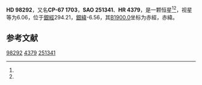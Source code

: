 {{Starbox begin
| name = HD 98292
}}
{{Starbox observe
| epoch = [[J2000.0|J2000.0]]
| constell = {{星座名待查}}<ref name=SIMBAD>{{cite web
 | url=http://simbad.u-strasbg.fr/simbad/sim-id?Ident=HR+4379
 | title =Pulsating variable Star
 | publisher=Centre de Données astronomiques de Strasbourg
 | work=SIMBAD
 | accessdate=2012-07-13}}</ref><ref name=DATA>{{cite web
 | url=http://vizier.u-strasbg.fr/viz-bin/VizieR-5?-out.add=.&-source=5050&-corr=PK=HR&-out.max=9999&HR=4379
 | title=VizieR Detailed Page
 | accessdate=2012-07-13
 | archive-date=2016-03-04
 | archive-url=https://web.archive.org/web/20160304210733/http://vizier.u-strasbg.fr/viz-bin/VizieR-5?-out.add=.&-source=5050&-corr=PK=HR&-out.max=9999&HR=4379
 | dead-url=no
 }}</ref>
| 星官 = 
| ra = {{RA|11|17|19}}<ref name=SIMBAD /><ref name=DATA />
| dec = {{DEC|-67|49|25}}<ref name=SIMBAD /><ref name=DATA />
| appmag_v = 6.06<ref name=SIMBAD /><ref name=DATA />
}}
{{Starbox character
| class = M2III<ref name=SIMBAD /><ref name=DATA />
| b-v = 1.76<ref name=SIMBAD /><ref name=DATA />
| u-b = 1.93<ref name=SIMBAD /><ref name=DATA />
| r-i = <ref name=SIMBAD /><ref name=DATA />
| variable = 
}}
{{Starbox astrometry
| radial_v = 1.93
| prop_mo_ra = 26
| parallax = 
| p_error = 
}}
{{Starbox catalog
| names =CP-67 1703，[[SAO星表|SAO]] 251341，[[HD星表|HD]] 98292，[[HR星表|HR]] 4379}}
{{Starbox reference |Simbad=HR+4379}}
{{Starbox end}}

'''HD 98292'''，又名'''CP-67 1703'''，'''SAO 251341'''、'''HR 4379'''，是一颗恒星<ref name=SIMBAD /><ref name=DATA />，视星等为6.06，位于[[銀道座標系|銀經]]294.21，[[銀道座標系|銀緯]]-6.56，其[[B1900.0|B1900.0]]坐标为赤經{{RA|11|13|14.2}}，赤緯{{DEC|-67|-6.56|37}}。

== 参考文献 ==
{{reflist}}

{{star-stub}}

[[Category:HD和HDE天體|98292]]
[[Category:HR天體|4379]]
[[Category:SAO天體|251341]]